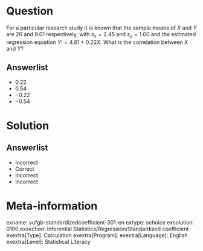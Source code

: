 Question
========
  
For a particular research study it is known that the sample means of $X$ and $Y$ are $20$ and $9.01$ respectively, with $s_{x} = 2.45$ and $s_{y} = 1.00$ and the estimated regression equation $Y’ = 4.61+0.22X$. What is the correlation between $X$ and $Y$?

  
Answerlist
----------
* $0.22$
* $0.54$
* $-0.22$
* $-0.54$

Solution
========

Answerlist
----------
* Incorrect
* Correct
* Incorrect
* Incorrect

Meta-information
================
exname: vufgb-standardizedcoefficient-301-en
extype: schoice
exsolution: 0100
exsection: Inferential Statistics/Regression/Standardized coefficient
exextra[Type]: Calculation
exextra[Program]: 
exextra[Language]: English
exextra[Level]: Statistical Literacy
